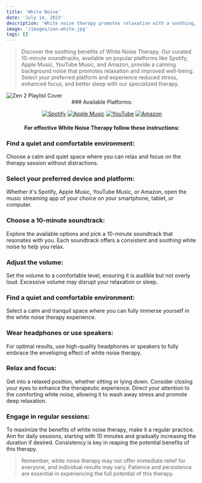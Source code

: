 ```yaml
---
title: 'White Noise'
date: 'July 14, 2023'
description: 'White noise therapy promotes relaxation with a soothing, consistent sound.'
image: '/images/zen-white.jpg'
tags: []
---
```




<Blockquote>
Discover the soothing benefits of White Noise Therapy. Our curated 10-minute soundtracks, available on popular platforms like Spotify, Apple Music, YouTube Music, and Amazon, provide a calming background noise that promotes relaxation and improved well-being. Select your preferred platform and experience reduced stress, enhanced focus, and better sleep with our specialized therapy.
</Blockquote>

<Image src="/images/zen-white.jpg" alt="Zen 2 Playlist Cover" />

<div align="center">
### Available Platforms:

[![Spotify](/images/streaming-icons/spotify.png)](https://www.spotify.com/)
[![Apple Music](/images/streaming-icons/apple-music.png)](https://www.apple.com/apple-music/)
[![YouTube](/images/streaming-icons/youtube.png)](https://www.youtube.com/)
[![Amazon](/images/streaming-icons/amazon.png)](https://www.amazon.com/)

#### For effective White Noise Therapy follow these instructions:
</div>

### <Highlighter>Find a quiet and comfortable environment:</Highlighter>
Choose a calm and quiet space where you can relax and focus on the therapy session without distractions.

### <Highlighter>Select your preferred device and platform:</Highlighter>
Whether it's Spotify, Apple Music, YouTube Music, or Amazon, open the music streaming app of your choice on your smartphone, tablet, or computer.

### <Highlighter>Choose a 10-minute soundtrack:</Highlighter>
Explore the available options and pick a 10-minute soundtrack that resonates with you. Each soundtrack offers a consistent and soothing white noise to help you relax.

### <Highlighter>Adjust the volume: </Highlighter>
Set the volume to a comfortable level, ensuring it is audible but not overly loud. Excessive volume may disrupt your relaxation or sleep.

### <Highlighter>Find a quiet and comfortable environment:</Highlighter>
Select a calm and tranquil space where you can fully immerse yourself in the white noise therapy experience.

### <Highlighter>Wear headphones or use speakers:</Highlighter>
For optimal results, use high-quality headphones or speakers to fully embrace the enveloping effect of white noise therapy.

### <Highlighter>Relax and focus:</Highlighter>
Get into a relaxed position, whether sitting or lying down. Consider closing your eyes to enhance the therapeutic experience. Direct your attention to the comforting white noise, allowing it to wash away stress and promote deep relaxation.

### <Highlighter>Engage in regular sessions:</Highlighter>
To maximize the benefits of white noise therapy, make it a regular practice. Aim for daily sessions, starting with 10 minutes and gradually increasing the duration if desired. Consistency is key in reaping the potential benefits of this therapy.

<Blockquote>
Remember, white noise therapy may not offer immediate relief for everyone, and individual results may vary. Patience and persistence are essential in experiencing the full potential of this therapy.
</Blockquote>